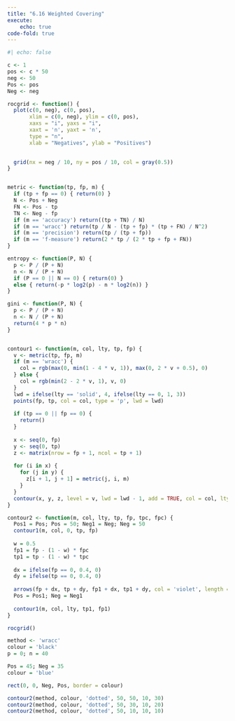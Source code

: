 ```yaml
---
title: "6.16 Weighted Covering"
execute: 
    echo: true
code-fold: true
---
```



```r
#| echo: false

c <- 1  
pos <- c * 50  
neg <- 50  
Pos <- pos
Neg <- neg

rocgrid <- function() {
  plot(c(0, neg), c(0, pos),
       xlim = c(0, neg), ylim = c(0, pos),
       xaxs = "i", yaxs = "i",
       xaxt = 'n', yaxt = 'n',
       type = "n",
       xlab = "Negatives", ylab = "Positives")
  

  grid(nx = neg / 10, ny = pos / 10, col = gray(0.5))
}


metric <- function(tp, fp, m) {
  if (tp + fp == 0) { return(0) }
  N <- Pos + Neg
  FN <- Pos - tp
  TN <- Neg - fp
  if (m == 'accuracy') return((tp + TN) / N)
  if (m == 'wracc') return(tp / N - (tp + fp) * (tp + FN) / N^2)
  if (m == 'precision') return(tp / (tp + fp))
  if (m == 'f-measure') return(2 * tp / (2 * tp + fp + FN))
}

entropy <- function(P, N) {
  p <- P / (P + N)
  n <- N / (P + N)
  if (P == 0 || N == 0) { return(0) }
  else { return(-p * log2(p) - n * log2(n)) }
}

gini <- function(P, N) {
  p <- P / (P + N)
  n <- N / (P + N)
  return(4 * p * n)
}


contour1 <- function(m, col, lty, tp, fp) {
  v <- metric(tp, fp, m)
  if (m == 'wracc') {
    col = rgb(max(0, min(1 - 4 * v, 1)), max(0, 2 * v + 0.5), 0)
  } else {
    col = rgb(min(2 - 2 * v, 1), v, 0)
  }
  lwd = ifelse(lty == 'solid', 4, ifelse(lty == 0, 1, 3))
  points(fp, tp, col = col, type = 'p', lwd = lwd)
  
  if (tp == 0 || fp == 0) {
    return()
  }
  
  x <- seq(0, fp)
  y <- seq(0, tp)
  z <- matrix(nrow = fp + 1, ncol = tp + 1)
  
  for (i in x) {
    for (j in y) {
      z[i + 1, j + 1] = metric(j, i, m)
    }
  }
  contour(x, y, z, level = v, lwd = lwd - 1, add = TRUE, col = col, lty = lty, labels = "")
}

contour2 <- function(m, col, lty, tp, fp, tpc, fpc) {
  Pos1 = Pos; Pos = 50; Neg1 = Neg; Neg = 50
  contour1(m, col, 0, tp, fp)
  
  w = 0.5
  fp1 = fp - (1 - w) * fpc
  tp1 = tp - (1 - w) * tpc
  
  dx = ifelse(fp == 0, 0.4, 0)
  dy = ifelse(tp == 0, 0.4, 0)
  
  arrows(fp + dx, tp + dy, fp1 + dx, tp1 + dy, col = 'violet', length = 0.1, lwd = 3)
  Pos = Pos1; Neg = Neg1
  
  contour1(m, col, lty, tp1, fp1)
}

rocgrid()

method <- 'wracc' 
colour = 'black'  
p = 0; n = 40

Pos = 45; Neg = 35
colour = 'blue'

rect(0, 0, Neg, Pos, border = colour)

contour2(method, colour, 'dotted', 50, 50, 10, 30)
contour2(method, colour, 'dotted', 50, 30, 10, 20)
contour2(method, colour, 'dotted', 50, 10, 10, 10)


```